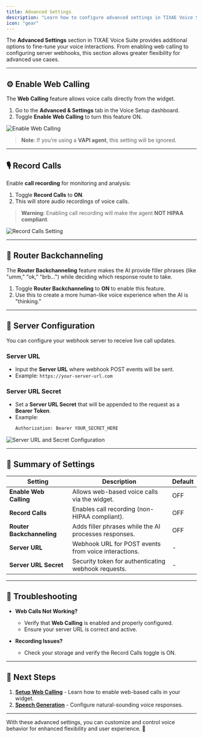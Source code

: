 ```yaml
---
title: Advanced Settings
description: "Learn how to configure advanced settings in TIXAE Voice Suite."
icon: "gear"
---
```


The **Advanced Settings** section in TIXAE Voice Suite provides additional options to fine-tune your voice interactions. From enabling web calling to configuring server webhooks, this section allows greater flexibility for advanced use cases.  

---

## ⚙️ Enable Web Calling  

The **Web Calling** feature allows voice calls directly from the widget.  

1. Go to the **Advanced & Settings** tab in the Voice Setup dashboard.  
2. Toggle **Enable Web Calling** to turn this feature ON.  

![Enable Web Calling](/voice/assets/enable-web-calling.png)

> **Note**: If you’re using a **VAPI agent**, this setting will be ignored.  

---

## 🎙 Record Calls  

Enable **call recording** for monitoring and analysis:  

1. Toggle **Record Calls** to **ON**.  
2. This will store audio recordings of voice calls.  

> **Warning**: Enabling call recording will make the agent **NOT HIPAA compliant**.  

![Record Calls Setting](/voice/assets/record-calls.png)

---

## 🔄 Router Backchanneling  

The **Router Backchanneling** feature makes the AI provide filler phrases (like "umm," "ok," "brb...") while deciding which response route to take.  

1. Toggle **Router Backchanneling** to **ON** to enable this feature.  
2. Use this to create a more human-like voice experience when the AI is "thinking."  

---

## 🔗 Server Configuration  

You can configure your webhook server to receive live call updates.  

### Server URL  
- Input the **Server URL** where webhook POST events will be sent.  
- Example: `https://your-server-url.com`  

### Server URL Secret  
- Set a **Server URL Secret** that will be appended to the request as a **Bearer Token**.  
- Example:  
   ```bash
   Authorization: Bearer YOUR_SECRET_HERE
   ```  

![Server URL and Secret Configuration](/voice/assets/server-url.png)

---

## 📝 Summary of Settings  

| **Setting**               | **Description**                                         | **Default** |
|---------------------------|---------------------------------------------------------|-------------|
| **Enable Web Calling**    | Allows web-based voice calls via the widget.            | OFF         |
| **Record Calls**          | Enables call recording (non-HIPAA compliant).           | OFF         |
| **Router Backchanneling** | Adds filler phrases while the AI processes responses.   | OFF         |
| **Server URL**            | Webhook URL for POST events from voice interactions.    | -           |
| **Server URL Secret**     | Security token for authenticating webhook requests.     | -           |

---

## 🚦 Troubleshooting  

- **Web Calls Not Working?**  
  - Verify that **Web Calling** is enabled and properly configured.  
  - Ensure your server URL is correct and active.  

- **Recording Issues?**  
  - Check your storage and verify the Record Calls toggle is ON.  

---

## 🔗 Next Steps  

1. **[Setup Web Calling](../setup/webcalling)** - Learn how to enable web-based calls in your widget.  
2. **[Speech Generation](../config/speechgen)** - Configure natural-sounding voice responses.

---

With these advanced settings, you can customize and control voice behavior for enhanced flexibility and user experience. 🚀
